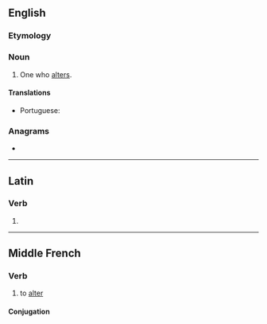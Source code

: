 {{also|altérer|älterer}}
==English==

===Etymology===
{{suf|en|alter|er|id2=agent noun}}

===Noun===
{{en-noun}}

# One who [[alter]]s.

====Translations====
{{trans-top|one who alters}}
* Portuguese: {{t|pt|alterador|m}}
{{trans-mid}}
{{trans-bottom}}

===Anagrams===
* {{anagrams|en|a=aeelrrt|alerter|realter|relater}}

----

==Latin==

===Verb===
{{la-verb-form|alterer}}

# {{inflection of|la|alterō||1|s|pres|pasv|subj}}

----

==Middle French==

===Verb===
{{head|frm|verb}}

# to [[alter]]

====Conjugation====
{{frm-conj-er|alter}}